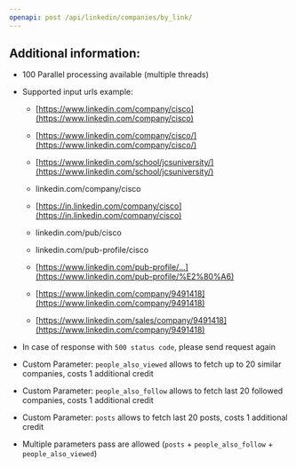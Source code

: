 ```yaml
---
openapi: post /api/linkedin/companies/by_link/
---
```


## Additional information:

* 100 Parallel processing available (multiple threads)

* Supported input urls example:

  * [https://www.linkedin.com/company/cisco](https://www.linkedin.com/company/cisco)

  * [https://www.linkedin.com/company/cisco/](https://www.linkedin.com/company/cisco/)

  * [https://www.linkedin.com/school/jcsuniversity/](https://www.linkedin.com/school/jcsuniversity/)

  * linkedin.com/company/cisco

  * [https://in.linkedin.com/company/cisco](https://in.linkedin.com/company/cisco)

  * linkedin.com/pub/cisco

  * linkedin.com/pub-profile/cisco

  * [https://www.linkedin.com/pub-profile/…](https://www.linkedin.com/pub-profile/%E2%80%A6)

  * [https://www.linkedin.com/company/9491418](https://www.linkedin.com/company/9491418)

  * [https://www.linkedin.com/sales/company/9491418](https://www.linkedin.com/company/9491418)

* In case of response with `500 status code`, please send request again

* Custom Parameter: `people_also_viewed` allows to fetch up to 20 similar companies, costs 1 additional credit

* Custom Parameter: `people_also_follow` allows to fetch last 20 followed companies, costs 1 additional credit

* Custom Parameter: `posts` allows to fetch last 20 posts, costs 1 additional credit

* Multiple parameters pass are allowed (`posts` + `people_also_follow` + `people_also_viewed`)